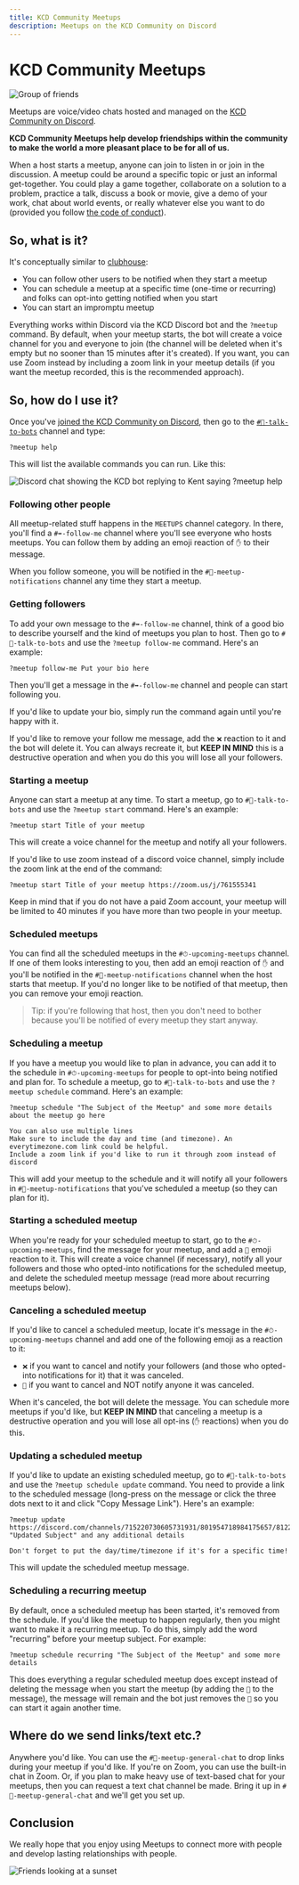 ```yaml
---
title: KCD Community Meetups
description: Meetups on the KCD Community on Discord
---
```


# KCD Community Meetups

![Group of friends](./friends.jpg)

Meetups are voice/video chats hosted and managed on the
[KCD Community on Discord](/discord).

**KCD Community Meetups help develop friendships within the community to make
the world a more pleasant place to be for all of us.**

When a host starts a meetup, anyone can join to listen in or join in the
discussion. A meetup could be around a specific topic or just an informal
get-together. You could play a game together, collaborate on a solution to a
problem, practice a talk, discuss a book or movie, give a demo of your work,
chat about world events, or really whatever else you want to do (provided you
follow [the code of conduct](/conduct)).

## So, what is it?

It's conceptually similar to [clubhouse](https://www.joinclubhouse.com/):

- You can follow other users to be notified when they start a meetup
- You can schedule a meetup at a specific time (one-time or recurring) and folks
  can opt-into getting notified when you start
- You can start an impromptu meetup

Everything works within Discord via the KCD Discord bot and the `?meetup`
command. By default, when your meetup starts, the bot will create a voice
channel for you and everyone to join (the channel will be deleted when it's
empty but no sooner than 15 minutes after it's created). If you want, you can
use Zoom instead by including a zoom link in your meetup details (if you want
the meetup recorded, this is the recommended approach).

## So, how do I use it?

Once you've [joined the KCD Community on Discord](/discord), then go to the
[`#🤖-talk-to-bots`](https://kcd.im/discord-talk-to-bots) channel and type:

```
?meetup help
```

This will list the available commands you can run. Like this:

![Discord chat showing the KCD bot replying to Kent saying ?meetup help](./meetup-help.png)

### Following other people

All meetup-related stuff happens in the `MEETUPS` channel category. In there,
you'll find a `#➡️-follow-me` channel where you'll see everyone who hosts
meetups. You can follow them by adding an emoji reaction of `✋` to their
message.

When you follow someone, you will be notified in the `#🔔-meetup-notifications`
channel any time they start a meetup.

### Getting followers

To add your own message to the `#➡️-follow-me` channel, think of a good bio to
describe yourself and the kind of meetups you plan to host. Then go to
`#🤖-talk-to-bots` and use the `?meetup follow-me` command. Here's an example:

```
?meetup follow-me Put your bio here
```

Then you'll get a message in the `#➡️-follow-me` channel and people can start
following you.

If you'd like to update your bio, simply run the command again until you're
happy with it.

If you'd like to remove your follow me message, add the `❌` reaction to it and
the bot will delete it. You can always recreate it, but **KEEP IN MIND** this is
a destructive operation and when you do this you will lose all your followers.

### Starting a meetup

Anyone can start a meetup at any time. To start a meetup, go to
`#🤖-talk-to-bots` and use the `?meetup start` command. Here's an example:

```
?meetup start Title of your meetup
```

This will create a voice channel for the meetup and notify all your followers.

If you'd like to use zoom instead of a discord voice channel, simply include the
zoom link at the end of the command:

```
?meetup start Title of your meetup https://zoom.us/j/761555341
```

Keep in mind that if you do not have a paid Zoom account, your meetup will be
limited to 40 minutes if you have more than two people in your meetup.

### Scheduled meetups

You can find all the scheduled meetups in the `#⏱-upcoming-meetups` channel. If
one of them looks interesting to you, then add an emoji reaction of `✋` and
you'll be notified in the `#🔔-meetup-notifications` channel when the host
starts that meetup. If you'd no longer like to be notified of that meetup, then
you can remove your emoji reaction.

> Tip: if you're following that host, then you don't need to bother because
> you'll be notified of every meetup they start anyway.

### Scheduling a meetup

If you have a meetup you would like to plan in advance, you can add it to the
schedule in `#⏱-upcoming-meetups` for people to opt-into being notified and plan
for. To schedule a meetup, go to `#🤖-talk-to-bots` and use the
`?meetup schedule` command. Here's an example:

```
?meetup schedule "The Subject of the Meetup" and some more details about the meetup go here

You can also use multiple lines
Make sure to include the day and time (and timezone). An everytimezone.com link could be helpful.
Include a zoom link if you'd like to run it through zoom instead of discord
```

This will add your meetup to the schedule and it will notify all your followers
in `#🔔-meetup-notifications` that you've scheduled a meetup (so they can plan
for it).

### Starting a scheduled meetup

When you're ready for your scheduled meetup to start, go to the
`#⏱-upcoming-meetups`, find the message for your meetup, and add a `🏁` emoji
reaction to it. This will create a voice channel (if necessary), notify all your
followers and those who opted-into notifications for the scheduled meetup, and
delete the scheduled meetup message (read more about recurring meetups below).

### Canceling a scheduled meetup

If you'd like to cancel a scheduled meetup, locate it's message in the
`#⏱-upcoming-meetups` channel and add one of the following emoji as a reaction
to it:

- `❌` if you want to cancel and notify your followers (and those who opted-into
  notifications for it) that it was canceled.
- `🛑` if you want to cancel and NOT notify anyone it was canceled.

When it's canceled, the bot will delete the message. You can schedule more
meetups if you'd like, but **KEEP IN MIND** that canceling a meetup is a
destructive operation and you will lose all opt-ins (`✋` reactions) when you do
this.

### Updating a scheduled meetup

If you'd like to update an existing scheduled meetup, go to `#🤖-talk-to-bots`
and use the `?meetup schedule update` command. You need to provide a link to the
scheduled message (long-press on the message or click the three dots next to it
and click "Copy Message Link"). Here's an example:

```
?meetup update https://discord.com/channels/715220730605731931/801954718984175657/812228747973230622 "Updated Subject" and any additional details

Don't forget to put the day/time/timezone if it's for a specific time!
```

This will update the scheduled meetup message.

### Scheduling a recurring meetup

By default, once a scheduled meetup has been started, it's removed from the
schedule. If you'd like the meetup to happen regularly, then you might want to
make it a recurring meetup. To do this, simply add the word "recurring" before
your meetup subject. For example:

```
?meetup schedule recurring "The Subject of the Meetup" and some more details
```

This does everything a regular scheduled meetup does except instead of deleting
the message when you start the meetup (by adding the `🏁` to the message), the
message will remain and the bot just removes the `🏁` so you can start it again
another time.

## Where do we send links/text etc.?

Anywhere you'd like. You can use the `#💬-meetup-general-chat` to drop links
during your meetup if you'd like. If you're on Zoom, you can use the built-in
chat in Zoom. Or, if you plan to make heavy use of text-based chat for your
meetups, then you can request a text chat channel be made. Bring it up in
`#💬-meetup-general-chat` and we'll get you set up.

## Conclusion

We really hope that you enjoy using Meetups to connect more with people and
develop lasting relationships with people.

![Friends looking at a sunset](./friends-2.jpg)
